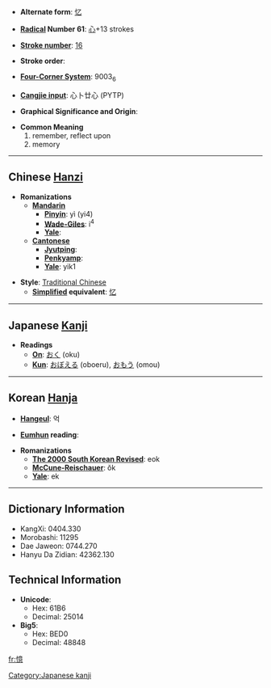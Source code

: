* '''Alternate form''': [[忆]]

* '''[[Wiktionary:Chinese radical index| Radical]] Number 61''': [[Wiktionary:Chinese radical index 心|心]]+13 strokes

* '''[[Wiktionary:Chinese total strokes index|Stroke number]]''': [[Wiktionary:Chinese total strokes index 16|16]]

* '''Stroke order''': 

* '''[[Wiktionary:Chinese four corner index|Four-Corner System]]''': 9003<sub>6</sub>

* '''[[Wiktionary:Chinese Cangjie index|Cangjie input]]''': 心卜廿心 (PYTP)

* '''Graphical Significance and Origin''': 

* '''Common Meaning'''
*#remember, reflect upon
*# memory


----

== Chinese [[Hanzi]] ==

* '''Romanizations'''
** '''[[Mandarin]]'''
*** '''[[Pinyin]]''': yì (yi4)
*** '''[[Wade-Giles]]''': i<sup>4</sup>
*** '''[[Yale]]''': 
** '''[[Cantonese]]'''
*** '''[[Jyutping]]''':
*** '''[[Penkyamp]]''': 
*** '''[[Yale]]''': yik1

* '''Style''': [[Traditional Chinese]] 
** '''[[Simplified Chinese|Simplified]] equivalent''': [[忆]]

----

== Japanese [[Kanji]] ==

* '''Readings'''
** '''[[On]]''': [[おく]] (oku)
** '''[[Kun]]''': [[おぼえる]] (oboeru), [[おもう]] (omou)


[[Category:Japanese kanji]]
----

== Korean [[Hanja]] ==

* '''[[Hangeul]]''': 억

* '''[[Eumhun]] reading''': 

* '''Romanizations'''
** '''[[The 2000 South Korean Revised Romanization|The 2000 South Korean Revised]]''': eok
** '''[[McCune-Reischauer]]''': ŏk
** '''[[Yale]]''': ek

----

== Dictionary Information ==

* KangXi: 0404.330
* Morobashi: 11295
* Dae Jaweon: 0744.270
* Hanyu Da Zidian: 42362.130

== Technical Information ==

* '''Unicode''':
** Hex: 61B6
** Decimal: 25014
* '''Big5''':
** Hex: BED0
** Decimal: 48848

[[fr:憶]]